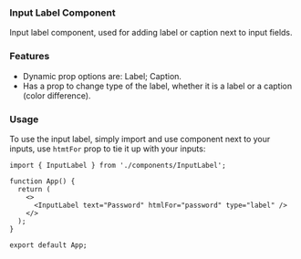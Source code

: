 ### Input Label Component

Input label component, used for adding label or caption next to input fields.

### Features

- Dynamic prop options are: Label; Caption.
- Has a prop to change type of the label, whether it is a label or a caption (color difference).

### Usage

To use the input label, simply import and use component next to your inputs, use `htmtFor` prop to tie it up with your inputs:

```tsx
import { InputLabel } from './components/InputLabel';

function App() {
  return (
    <>
      <InputLabel text="Password" htmlFor="password" type="label" />
    </>
  );
}

export default App;
```
